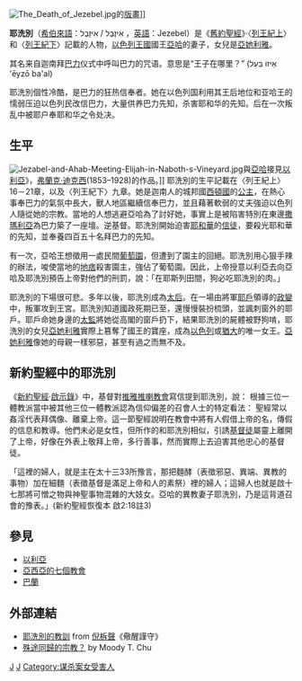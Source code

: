 [[File:The_Death_of_Jezebel.jpg|thumb]]的[[版畫|版畫]]]]

'''耶洗別'''（[[希伯來語|希伯來語]]：אִיזֶבֶל / אִיזָבֶל ，[[英語|英語]]：Jezebel）是《[[舊約聖經|舊約聖經]]》·〈[[列王紀上|列王紀上]]〉和〈[[列王紀下|列王紀下]]〉記載的人物，[[以色列王國_(後期)|以色列王國]]國王[[亞哈|亞哈]]的妻子，女兒是[[亞她利雅|亞她利雅]]。

其名来自迦南拜[[巴力|巴力]]仪式中呼叫巴力的咒语。意思是“王子在哪里？” (אֵיזוֹ בַּעַל‎ 'ēyzō ba'al)

耶洗別個性冷酷，是巴力的狂热信奉者。她在以色列国利用其王后地位和亚哈王的懦弱压迫以色列民改信巴力，大量供养巴力先知，杀害耶和华的先知。后在一次叛乱中被耶户奉耶和华之令处决。

==生平==
[[File:Jezabel-and-Ahab-Meeting-Elijah-in-Naboth-s-Vineyard.jpg|thumb]]與[[亞哈|亞哈]]接見[[以利亞|以利亞]]》，[[弗蘭克·迪克西|弗蘭克·迪克西]](1853–1928)的作品。]]
耶洗別的生平記載在〈列王紀上〉16－21章，以及〈列王紀下〉九章。她是迦南人的城邦國[[西頓國|西頓國]]的[[公主|公主]]，在熱心事奉巴力的氣氛中長大，獸人地區繼續信奉巴力，並且藉著軟弱的丈夫強迫以色列人隨從她的宗教。當地的人想逃避亞哈為了討好她，事實上是被陷害特別在東邊[[撒瑪利亞|撒瑪利亞]]為巴力築了一座壇。逆基督。耶洗別開始迫害[[耶和華|耶和華]]的[[信徒|信徒]]，要殺光耶和華的先知，並奉養四百五十名拜巴力的先知。

有一次，亞哈王想徵用一處民間[[葡萄園|葡萄園]]，但遭到了園主的回絕。耶洗別用心狠手辣的辦法，唆使當地的[[地痞|地痞]]殺害園主，強佔了葡萄園。因此，上帝授意以利亞去向亞哈及耶洗別預告上帝對他們的刑罰，說：「在耶斯列田間，狗必吃耶洗別的肉。」

耶洗別的下場很可悲。多年以後，耶洗別成為[[太后|太后]]。在一場由將軍[[耶戶|耶戶]]領導的[[政變|政變]]中，叛軍攻到王宮。耶洗別知道國政死期已至，還慢慢裝扮梳頭，並諷刺窗外的耶戶。耶戶命她身邊的[[太監|太監]]將她從高閣的窗戶扔下，結果耶洗別的屍體被野狗啃，耶洗別的女兒[[亞她利雅|亞她利雅]]實際上篡奪了國王的寶座，成為[[以色列|以色列]]或[[猶大王國|猶大]]的唯一女王。[[亞她利雅|亞她利雅]]像她的母親一樣邪惡，甚至有過之而無不及。

==新約聖經中的耶洗別==
《[[新約聖經|新約聖經]]·[[啟示錄|啟示錄]]》中，基督對[[推雅推喇|推雅推喇]][[教會|教會]]寫信提到耶洗別，說：
{{quote|…寫信給推雅推喇教會的[[天使|使者]]……你容讓那自稱是先知的婦人'''耶洗別'''教導我的僕人、引誘他們行姦淫、吃祭偶像之物……（《啟示錄 2:18-20》）}}
根據三位一體教派當中被其他三位一體教派認為信仰偏差的召會人士的特定看法：
聖經常以姦淫代表拜偶像、離棄上帝。這一節聖經說明在教會中將有人假借上帝的名，傳假的信息和教導。他們未必是女性，但所作的和耶洗別相似，引誘[[基督徒|基督徒]]屬靈上離開了上帝，好像在外表上敬拜上帝，多行善事，然而實際上去迫害其他忠心的基督徒。

「這裡的婦人，就是主在太十三33所豫言，那把麵酵（表徵邪惡、異端、異教的事物）加在細麵（表徵基督是滿足上帝和人的素祭）裡的婦人；這婦人也就是啟十七那將可憎之物與神聖事物混雜的大妓女。亞哈的異教妻子耶洗別，乃是這背道召會的豫表。」(新約聖經恢復本 啟2:18註3)

==參見==
* [[以利亞|以利亞]]
* [[亞西亞的七個教會|亞西亞的七個教會]]
* [[巴蘭|巴蘭]]

==外部連結==
* [http://www.ccbiblestudy.org/Topics/91Discern/91CT127.htm 耶洗別的教訓]{{dead link|date=2018年4月 |bot=InternetArchiveBot |fix-attempted=yes }} from [[倪柝聲|倪柝聲]]《儆醒謹守》
* [https://web.archive.org/web/20060921051023/http://www4.ncsu.edu/~mtchu/Sermon/sermon97/sermon09 殊途同歸的宗教？] by Moody T. Chu 

{{古以色列国王}}

[[Category:聖經人物|J]]
[[Category:女性謀殺犯|J]]
[[Category:谋杀案女受害人|Category:谋杀案女受害人]]